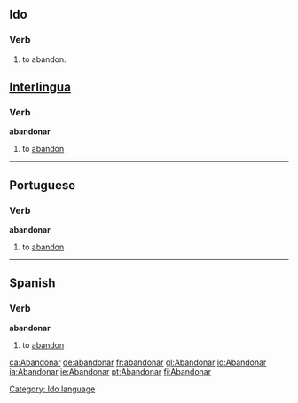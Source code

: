 ==Ido==
===Verb===
# to abandon.
[[Category: Ido language]]


==[[Interlingua]]==
===Verb===
'''abandonar'''

# to [[abandon]]

----

==Portuguese==
===Verb===
'''abandonar'''

# to [[abandon]]

----

==Spanish==
===Verb===
'''abandonar'''

# to [[abandon]]



{{W.es.v.conj.ar|abandon}}

[[ca:Abandonar]]
[[de:abandonar]]
[[fr:abandonar]]
[[gl:Abandonar]]
[[io:Abandonar]]
[[ia:Abandonar]]
[[ie:Abandonar]]
[[pt:Abandonar]]
[[fi:Abandonar]]